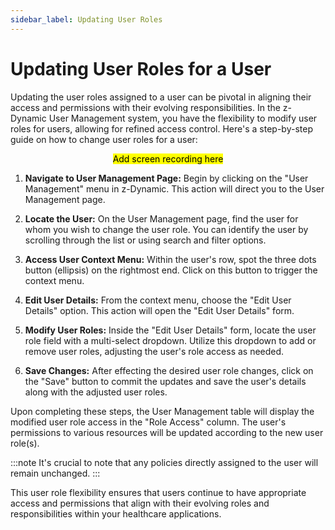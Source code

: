 ```yaml
---
sidebar_label: Updating User Roles
---
```


# Updating User Roles for a User

Updating the user roles assigned to a user can be pivotal in aligning their access and permissions with their evolving responsibilities. In the z-Dynamic User Management system, you have the flexibility to modify user roles for users, allowing for refined access control. Here's a step-by-step guide on how to change user roles for a user:

<center> <mark> Add screen recording here </mark> </center>

1. **Navigate to User Management Page:**
   Begin by clicking on the "User Management" menu in z-Dynamic. This action will direct you to the User Management page.

2. **Locate the User:**
   On the User Management page, find the user for whom you wish to change the user role. You can identify the user by scrolling through the list or using search and filter options.

3. **Access User Context Menu:**
   Within the user's row, spot the three dots button (ellipsis) on the rightmost end. Click on this button to trigger the context menu.

4. **Edit User Details:**
   From the context menu, choose the "Edit User Details" option. This action will open the "Edit User Details" form.

5. **Modify User Roles:**
   Inside the "Edit User Details" form, locate the user role field with a multi-select dropdown. Utilize this dropdown to add or remove user roles, adjusting the user's role access as needed.

6. **Save Changes:**
   After effecting the desired user role changes, click on the "Save" button to commit the updates and save the user's details along with the adjusted user roles.

Upon completing these steps, the User Management table will display the modified user role access in the "Role Access" column. The user's permissions to various resources will be updated according to the new user role(s).

:::note
It's crucial to note that any policies directly assigned to the user will remain unchanged.
:::

This user role flexibility ensures that users continue to have appropriate access and permissions that align with their evolving roles and responsibilities within your healthcare applications.